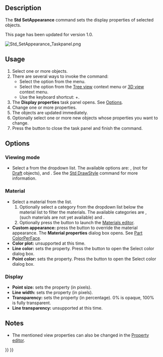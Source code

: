 <languages/>

{{Docnav
|[[Std_SetMaterial|SetMaterial]]
|[[Std_RandomColor|RandomColor]]
|[[Std_View_Menu|Std View Menu]]
|IconL=Std_SetMaterial.svg
|IconR=Std_RandomColor.svg
|IconC=Freecad.svg
}}

{{GuiCommand
|Name=Std SetAppearance
|MenuLocation=View → Appearance...
|Workbenches=[[Material_Workbench|Material]], [[Part_Workbench|Part]], [[PartDesign_Workbench|PartDesign]] and more
|Shortcut={{KEY|Ctrl}}+{{KEY|D}}
|SeeAlso=[[Std_SetMaterial|Std SetMaterial]], [[Part_ColorPerFace|Part ColorPerFace]]
}}

==Description==

The '''Std SetAppearance''' command sets the display properties of selected objects.

This page has been updated for version 1.0.

[[Image:Std_SetAppearance_Taskpanel.png]]
{{Caption|The Display properties task panel}}

==Usage==

# Select one or more objects.
# There are several ways to invoke the command:
#* Select the {{MenuCommand|View → [[Image:Std_SetAppearance.svg|16px]] Appearance...}} option from the menu.
#* Select the {{MenuCommand|[[Image:Std_SetAppearance.svg|16px]] Appearance...}} option from the [[Tree_view|Tree view]] context menu or [[3D_view|3D view]] context menu.
#* Use the keyboard shortcut: {{KEY|Ctrl}}+{{KEY|D}}.
# The '''Display properties''' task panel opens. See [[#Options|Options]].
# Change one or more properties.
# The objects are updated immediately.
# Optionally select one or more new objects whose properties you want to change.
# Press the {{Button|Close}} button to close the task panel and finish the command.

==Options==

===Viewing mode===

* Select a {{PropertyView|Display Mode}} from the dropdown list. The available options are: {{Value|Flat lines}}, {{Value|Shaded}} (not for [[Draft_Workbench|Draft]] objects), {{Value|Wireframe}} and {{Value|Points}}. See the [[Std_DrawStyle|Std DrawStyle]] command for more information.

===Material===

* Select a material from the list.
*# Optionally select a category from the dropdown list below the material list to filter the materials. The available categories are {{Value|Basic Appearance}}, {{Value|Texture Appearance}} (such materials are not yet available) and {{Value|All Materials}}.
*# Optionally press the {{Button|Launch editor}} button to launch the [[Materials_Edit|Materials editor]].
* '''Custom appearance:''' press the {{Button|...}} button to override the material appearance. The '''Material properties''' dialog box opens. See [[Part_ColorPerFace#Usage|Part ColorPerFace]].
* '''Color plot:''' unsupported at this time.
* '''Line color:''' sets the {{PropertyView|Line Color}} property. Press the button to open the Select color dialog box.
* '''Point color:''' sets the {{PropertyView|Point Color}} property. Press the button to open the Select color dialog box.

===Display===

* '''Point size:''' sets the {{PropertyView|Point Size}} property (in pixels).
* '''Line width:''' sets the {{PropertyView|Line Width}} property (in pixels).
* '''Transparency:''' sets the {{PropertyView|Transparency}} property (in percentage). 0% is opaque, 100% is fully transparent.
* '''Line transparency:''' unsupported at this time.

==Notes==

* The mentioned view properties can also be changed in the [[Property_editor|Property editor]].


{{Docnav
|[[Std_SetMaterial|SetMaterial]]
|[[Std_RandomColor|RandomColor]]
|[[Std_View_Menu|Std View Menu]]
|IconL=Std_SetMaterial.svg
|IconR=Std_RandomColor.svg
|IconC=Freecad.svg
}}

{{Std_Base_navi{{#translation:}}}}
{{Userdocnavi{{#translation:}}}}